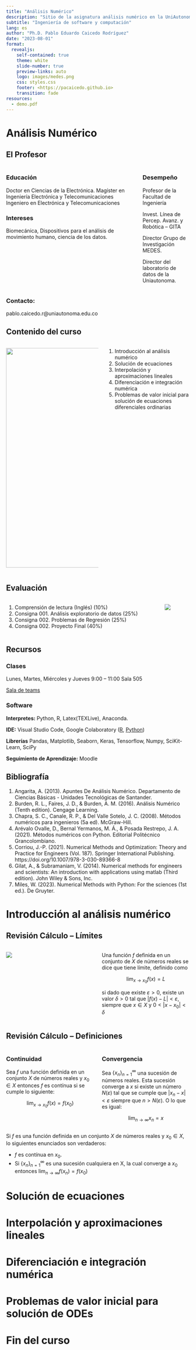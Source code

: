 ```yaml
---
title: "Análisis Numérico"
description: "Sitio de la asignatura análisis numérico en la UniAutonoma del Cauca"
subtitle: "Ingeniería de software y computación"
lang: es
author: "Ph.D. Pablo Eduardo Caicedo Rodríguez"
date: "2023-08-01"
format:
  revealjs: 
    self-contained: true
    theme: white
    slide-number: true
    preview-links: auto
    logo: images/medes.png
    css: styles.css
    footer: <https://pacaicedo.github.io>
    transition: fade
resources:
  - demo.pdf
---
```


# Análisis Numérico

## El Profesor {.smaller}

::: columns

:::: column


### Educación

Doctor en Ciencias de la Electrónica.
Magíster en Ingeniería Electrónica y Telecomunicaciones
Ingeniero en Electrónica y Telecomunicaciones

### Intereses

Biomecánica, Dispositivos para el análisis de movimiento humano, ciencia de los datos.

::::

:::: column

### Desempeño

Profesor de la Facultad de Ingeniería

Invest. Línea de Percep. Avanz. y Robótica -- GITA

Director Grupo de Investigación MEDES.

Director del laboratorio de datos de la Uniautonoma.

::::

:::

### Contacto:

pablo.caicedo.r@uniautonoma.edu.co


## Contenido del curso

:::columns

:::: column

![](./images/NumericalAnalysis/numerical_analysis_01.jpeg){ height="600" }

::::

:::: column

1. Introducción al análisis numérico
2. Solución de ecuaciones
3. Interpolación y aproximaciones lineales
4. Diferenciación e integración numérica
5. Problemas de valor inicial para solución de ecuaciones diferenciales ordinarias

::::

:::

## Evaluación

:::columns

:::: column

\scriptsize

1. Comprensión de lectura (Inglés) (10%)
2. Consigna 001. Análisis exploratorio de datos (25%)
2. Consigna 002. Problemas de Regresión (25%)
3. Consigna 002. Proyecto Final (40%)

\normalsize

::::

:::: column

![](images/evaluacion.jpg)

::::

:::


## Recursos

### Clases

Lunes, Martes, Miércoles y Jueves
9:00 -- 11:00
Sala 505

[Sala de teams](https://teams.microsoft.com/l/channel/19%3aXtToBJm4BKK4XyFP47UVcSYBhCR1JosQE-qQ6Kk6TKE1%40thread.tacv2/General?groupId=928c3615-fd66-4e37-92de-5b85feb03424&tenantId=c91fc68b-7571-4551-933c-467a6c58bf58)


### Software
**Interpretes:** Python, R, Latex(TEXLive), Anaconda.

**IDE:** Visual Studio Code, Google Colaboratory ([R](https://colab.to/r), [Python](https://colab.to))

**Librerías** Pandas, Matplotlib, Seaborn, Keras, Tensorflow, Numpy, SciKit-Learn, SciPy

**Seguimiento de Aprendizaje:** Moodle


## Bibliografía{.scrollable}


1. Angarita, A. (2013). Apuntes De Análisis Numérico. Departamento de Ciencias Básicas - Unidades Tecnológicas de Santander.
2. Burden, R. L., Faires, J. D., & Burden, A. M. (2016). Análisis Numérico (Tenth edition). Cengage Learning.
3. Chapra, S. C., Canale, R. P., & Del Valle Sotelo, J. C. (2008). Métodos numéricos para ingenieros (5a ed). McGraw-Hill.
4. Arévalo Ovalle, D., Bernal Yermanos, M. Á., & Posada Restrepo, J. A. (2021). Métodos numéricos con Python. Editorial Politécnico Grancolombiano.
5. Corriou, J.-P. (2021). Numerical Methods and Optimization: Theory and Practice for Engineers (Vol. 187). Springer International Publishing. https://doi.org/10.1007/978-3-030-89366-8
6. Gilat, A., & Subramaniam, V. (2014). Numerical methods for engineers and scientists: An introduction with applications using matlab (Third edition). John Wiley & Sons, Inc.
7. Miles, W. (2023). Numerical Methods with Python: For the sciences (1st ed.). De Gruyter.



# Introducción al análisis numérico

## Revisión Cálculo -- Límites {.smaller}

::::{.columns}

::: {.column width='50%'}

![](./images/NumericalAnalysis/limite.png)

:::

::: {.column width='50%'}

Una función _f_ definida en un conjunto de _X_ de números reales se dice que tiene límite, definido como 

$$ \lim _{x \to x_0 }f(x)=L  $$

si dado que existe $\varepsilon > 0$, existe un valor $\delta > 0$ tal que $\left| f(x) - L \right| < \varepsilon$, siempre que $x \in X$ y $0<\left| x-x_0 \right| < \delta$

:::
::::

## Revisión Cálculo -- Definiciones{.smaller}

::::{.columns}

::: {.column width='50%'}

### Continuidad

Sea _f_ una función definida en un conjunto _X_ de números reales y $x_0 \in X$ entonces _f_ es contínua si se cumple lo siguiente:

$$\lim _{x \to x_0 }f(x)=f(x_0)$$

:::

::: {.column width='50%'}

### Convergencia

Sea $\left\{ x_n \right\}_{n=1}^{\infty}$ una sucesión de números reales. Esta sucesión converge a _x_ si existe un número $N(\varepsilon)$ tal que se cumple que $\left| x_n - x \right| < \varepsilon$ siempre que $n>N(\varepsilon)$. O lo que es igual:

$$ \lim _{n \to \infty }x_n = x $$

:::
::::

Si _f_ es una función definida en un conjunto _X_ de números reales y $x_0 \in X$, lo siguientes enunciados son verdaderos:

- _f_ es contínua en $x_0$.
- Si $\left\{ x_n \right\}_{n=1}^{\infty}$ es una sucesión cualquiera en X, la cual converge a $x_0$ entonces $\lim _{n \to \infty }f(x_n)=f(x_0)$

# Solución de ecuaciones

# Interpolación y aproximaciones lineales

# Diferenciación e integración numérica

# Problemas de valor inicial para solución de ODEs


# Fin del curso

